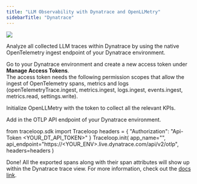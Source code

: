 ```yaml
---
title: "LLM Observability with Dynatrace and OpenLLMetry"
sidebarTitle: "Dynatrace"
---
```


<Frame>
  <img src="/img/integrations/dynatrace.png" />
</Frame>

Analyze all collected LLM traces within Dynatrace by using the native OpenTelemetry ingest endpoint of your Dynatrace environment.

Go to your Dynatrace environment and create a new access token under **Manage Access Tokens**.  
The access token needs the following permission scopes that allow the ingest of OpenTelemetry spans, metrics and logs
(openTelemetryTrace.ingest, metrics.ingest, logs.ingest, events.ingest, metrics.read, settings.write).

Initialize OpenLLMetry with the token to collect all the relevant KPIs.

Add in the OTLP API endpoint of your Dynatrace environment.

from traceloop.sdk import Traceloop
headers = { "Authorization": "Api-Token <YOUR_DT_API_TOKEN>" }
Traceloop.init(
    app_name="<your-service>",
    api_endpoint="https://<YOUR_ENV>.live.dynatrace.com/api/v2/otlp",
    headers=headers
)

Done! All the exported spans along with their span attributes will show up within the Dynatrace trace view. For more information, check out the [docs link](https://docs.dynatrace.com/docs/shortlink/ai-ml-get-started).
